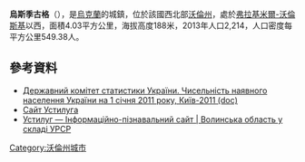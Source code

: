 {{No footnotes|time=2015-09-16T14:49:53+00:00}}
'''烏斯季古格'''（{{lang-uk|Устилуг}}），是[[烏克蘭|烏克蘭]]的城鎮，位於該國西北部[[沃倫州|沃倫州]]，處於[[弗拉基米爾-沃倫斯基|弗拉基米爾-沃倫斯基]]以西，面積4.03平方公里，海拔高度188米，2013年人口2,214，人口密度每平方公里549.38人。

{{coord|50|51|36|N|24|9|25|E|scale:100000|display=title}}

==參考資料==
*[https://web.archive.org/web/20121010205321/http://stat6.stat.lviv.ua/PXWEB2007/ukr/publ/2011/chnas.zip Державний комітет статистики України. Чисельність наявного населення України на 1 січня 2011 року, Київ-2011 (doc)]
*[https://web.archive.org/web/20100315114946/http://ustylug.org.ua/ Сайт Устилуга]
* [http://imsu-volyn.com/mista-i-sela-volynskoi-oblasti/volodymyr-volynskyj-rajon/ustylug.html Устилуг —  Інформаційно-пізнавальний сайт | Волинська область у складі УРСР] {{Wayback|url=http://imsu-volyn.com/mista-i-sela-volynskoi-oblasti/volodymyr-volynskyj-rajon/ustylug.html |date=20200416133149 }}

{{沃伦州行政区划}}

[[Category:沃倫州城市|Category:沃倫州城市]]

{{Volyn-geo-stub}}